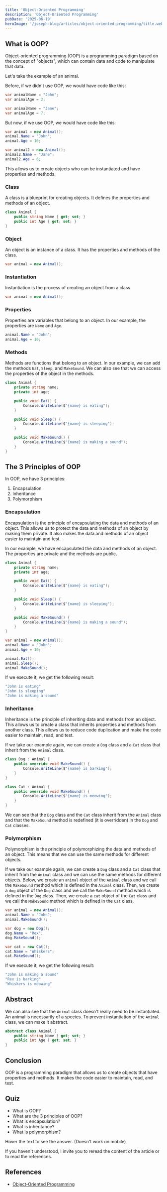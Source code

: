 ```yaml
---
title: 'Object-Oriented Programming'
description: 'Object-Oriented Programming'
pubDate: '2025-06-19'
heroImage: '/joseph-blog/articles/object-oriented-programming/title.webp'
---
```


## What is OOP?

Object-oriented programming (OOP) is a programming paradigm based on the concept of "objects", which can contain data and code to manipulate that data.

Let's take the example of an animal.

Before, if we didn't use OOP, we would have code like this:

```csharp
var animalName = "John";
var animalAge = 2;

var animalName = "Jane";
var animalAge = 7;
```

But now, if we use OOP, we would have code like this:

```csharp
var animal = new Animal();
animal.Name = "John";
animal.Age = 10;

var animal2 = new Animal();
animal2.Name = "Jane";
animal2.Age = 6;
```

This allows us to create objects who can be instantiated and have properties and methods.

### Class

A class is a blueprint for creating objects.
It defines the properties and methods of an object.

```csharp
class Animal {
    public string Name { get; set; }
    public int Age { get; set; }
}
```

### Object

An object is an instance of a class.
It has the properties and methods of the class.

```csharp
var animal = new Animal();
```

### Instantiation

Instantiation is the process of creating an object from a class.

```csharp
var animal = new Animal();
```

### Properties

Properties are variables that belong to an object.
In our example, the properties are `Name` and `Age`.

```csharp
animal.Name = "John";
animal.Age = 10;
```

### Methods

Methods are functions that belong to an object.
In our example, we can add the methods `Eat`, `Sleep`, and `MakeSound`.
We can also see that we can access the properties of the object in the methods.


```csharp
class Animal {
    private string name;
    private int age;

    public void Eat() {
        Console.WriteLine($"{name} is eating");
    }

    public void Sleep() {
        Console.WriteLine($"{name} is sleeping");
    }

    public void MakeSound() {
        Console.WriteLine($"{name} is making a sound");
    }
}
```



## The 3 Principles of OOP

In OOP, we have 3 principles:

1. Encapsulation
2. Inheritance
3. Polymorphism

### Encapsulation

Encapsulation is the principle of encapsulating the data and methods of an object.
This allows us to protect the data and methods of an object by making them private.
It also makes the data and methods of an object easier to maintain and test.

In our example, we have encapsulated the data and methods of an object.
The properties are private and the methods are public.
```csharp
class Animal {
    private string name;
    private int age;

    public void Eat() {
        Console.WriteLine($"{name} is eating");
    }

    public void Sleep() {
        Console.WriteLine($"{name} is sleeping");
    }

    public void MakeSound() {
        Console.WriteLine($"{name} is making a sound");
    }
}

var animal = new Animal();
animal.Name = "John";
animal.Age = 10;

animal.Eat();
animal.Sleep();
animal.MakeSound();
```

If we execute it, we get the following result:
```csharp
"John is eating"
"John is sleeping"
"John is making a sound"
```


### Inheritance

Inheritance is the principle of inheriting data and methods from an object.
This allows us to create a class that inherits properties and methods from another class.
This allows us to reduce code duplication and make the code easier to maintain, read, and test.

If we take our example again, we can create a `Dog` class and a `Cat` class that inherit from the `Animal` class.

```csharp
class Dog : Animal {
    public override void MakeSound() {
        Console.WriteLine($"{name} is barking");
    }
}

class Cat : Animal {
    public override void MakeSound() {
        Console.WriteLine($"{name} is meowing");
    }
}

```
We can see that the `Dog` class and the `Cat` class inherit from the `Animal` class and that the `MakeSound` method is redefined (it is overridden) in the `Dog` and `Cat` classes.

### Polymorphism

Polymorphism is the principle of polymorphizing the data and methods of an object.
This means that we can use the same methods for different objects.

If we take our example again, we can create a `Dog` class and a `Cat` class that inherit from the `Animal` class and we can use the same methods for different objects.
Below, we create an `animal` object of the `Animal` class and we call the `MakeSound` method which is defined in the `Animal` class.
Then, we create a `dog` object of the `Dog` class and we call the `MakeSound` method which is defined in the `Dog` class.
Then, we create a `cat` object of the `Cat` class and we call the `MakeSound` method which is defined in the `Cat` class.

```csharp
var animal = new Animal();
animal.Name = "John";
animal.MakeSound();

var dog = new Dog();
dog.Name = "Rex";
dog.MakeSound();

var cat = new Cat();
cat.Name = "Whiskers";
cat.MakeSound();
```

If we execute it, we get the following result:

```csharp
"John is making a sound"
"Rex is barking"
"Whiskers is meowing"
```

## Abstract

We can also see that the `Animal` class doesn't really need to be instantiated.
An animal is necessarily of a species.
To prevent instantiation of the `Animal` class, we can make it abstract.

```csharp
abstract class Animal {
    public string Name { get; set; }
    public int Age { get; set; }
}

```

## Conclusion

OOP is a programming paradigm that allows us to create objects that have properties and methods.
It makes the code easier to maintain, read, and test.

## Quiz

- <span class="hover-reveal" data-tooltip="Object-oriented programming (OOP) is a programming paradigm based on the concept of 'objects', which can contain data and code to manipulate that data.">What is OOP?</span>
- <span class="hover-reveal" data-tooltip="In OOP, we have 3 principles: encapsulation, inheritance, and polymorphism.">What are the 3 principles of OOP?</span>
- <span class="hover-reveal" data-tooltip="Encapsulation is the principle of encapsulating the data and methods of an object. This allows us to protect the data and methods of an object by making them private. It also makes the data and methods of an object easier to maintain and test.">What is encapsulation?</span>
- <span class="hover-reveal" data-tooltip="Inheritance is the principle of inheriting data and methods from an object. This allows us to create a class that inherits properties and methods from another class. This allows us to reduce code duplication and make the code easier to maintain, read, and test.">What is inheritance?</span>
- <span class="hover-reveal" data-tooltip="Polymorphism is the principle of polymorphizing the data and methods of an object. This means that we can use the same methods for different objects.">What is polymorphism?</span>

Hover the text to see the answer. (Doesn't work on mobile)

If you haven't understood, I invite you to reread the content of the article or to read the references.

## References

- [Object-Oriented Programming](https://en.wikipedia.org/wiki/Object-oriented_programming)